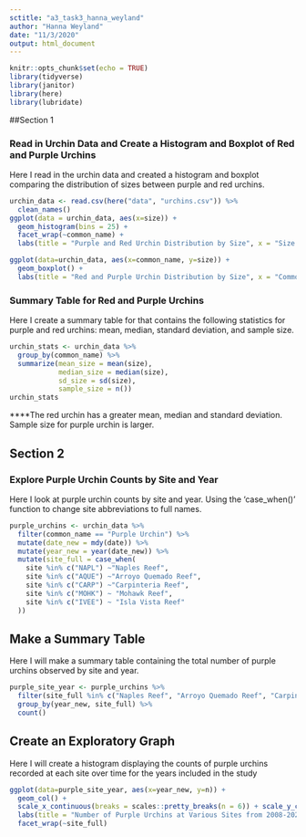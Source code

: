 ```yaml
---
sctitle: "a3_task3_hanna_weyland"
author: "Hanna Weyland"
date: "11/3/2020"
output: html_document
---
```


```r
knitr::opts_chunk$set(echo = TRUE)
library(tidyverse)
library(janitor)
library(here)
library(lubridate)
```


##Section 1

### Read in Urchin Data and Create a Histogram and Boxplot of Red and Purple Urchins 

Here I read in the urchin data and created a histogram and boxplot comparing the distribution of sizes between purple and red urchins. 

```r
urchin_data <- read.csv(here("data", "urchins.csv")) %>% 
  clean_names()
ggplot(data = urchin_data, aes(x=size)) +
  geom_histogram(bins = 25) +
  facet_wrap(~common_name) +
  labs(title = "Purple and Red Urchin Distribution by Size", x = "Size (cm)", y = "Number of Urchins")
```

```r
ggplot(data=urchin_data, aes(x=common_name, y=size)) +
  geom_boxplot() +
  labs(title = "Red and Purple Urchin Distribution by Size", x = "Common Name", y = "Size (cm)")
```

### Summary Table for Red and Purple Urchins 
Here I create a summary table for that contains the following statistics for purple and red urchins: mean, median, standard deviation, and sample size. 

```r
urchin_stats <- urchin_data %>% 
  group_by(common_name) %>% 
  summarize(mean_size = mean(size),
            median_size = median(size),
            sd_size = sd(size),
            sample_size = n())
urchin_stats

```

****The red urchin has a greater mean, median and standard deviation. Sample size for purple urchin is larger. 

## Section 2

### Explore Purple Urchin Counts by Site and Year

Here I look at purple urchin counts by site and year. Using the 'case_when()' function to change site abbreviations to full names.  

```r
purple_urchins <- urchin_data %>% 
  filter(common_name == "Purple Urchin") %>% 
  mutate(date_new = mdy(date)) %>% 
  mutate(year_new = year(date_new)) %>% 
  mutate(site_full = case_when(
    site %in% c("NAPL") ~"Naples Reef",
    site %in% c("AQUE") ~"Arroyo Quemado Reef",
    site %in% c("CARP") ~"Carpinteria Reef",
    site %in% c("MOHK") ~ "Mohawk Reef",
    site %in% c("IVEE") ~ "Isla Vista Reef"
  ))
```

## Make a Summary Table 

Here I will make a summary table containing the total number of purple urchins observed by site and year. 

```r
purple_site_year <- purple_urchins %>% 
  filter(site_full %in% c("Naples Reef", "Arroyo Quemado Reef", "Carpinteria Reef", "Mohawk Reef", "Isla Vista Reef"), year_new >= 2008, year_new <= 2020) %>% 
  group_by(year_new, site_full) %>% 
  count()
```


## Create an Exploratory Graph 

Here I will create a histogram displaying the counts of purple urchins recorded at each site over time for the years included in the study

```r
ggplot(data=purple_site_year, aes(x=year_new, y=n)) +
  geom_col() +
  scale_x_continuous(breaks = scales::pretty_breaks(n = 6)) + scale_y_continuous(breaks = scales::pretty_breaks(n = 6)) +
  labs(title = "Number of Purple Urchins at Various Sites from 2008-2020", x= "Year", y="Count") +
  facet_wrap(~site_full)

```





